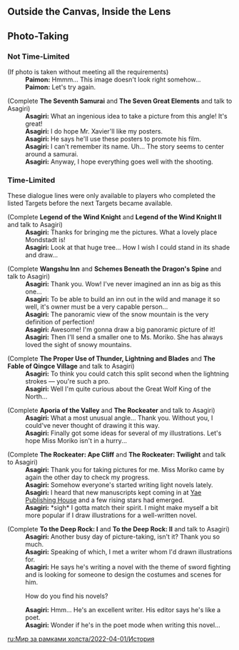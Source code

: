{{EventTabs
|rootpage = Outside the Canvas, Inside the Lens/2022-04-01
}}

==Outside the Canvas, Inside the Lens==
{{Transclude|Outside the Canvas, Inside the Lens (Quest)|Dialogue|main=1|top=1}}

==Photo-Taking==
===Not Time-Limited===
{{Dialogue start}}
;(If photo is taken without meeting all the requirements)
:'''Paimon:''' Hmmm... This image doesn't look right somehow...
:'''Paimon:''' Let's try again.

;(Complete '''The Seventh Samurai''' and '''The Seven Great Elements''' and talk to Asagiri){{Verify|After the day these final targets were unlocked, was dialogue always available? (As opposed to the dialogue in the Time-Limited section)}}
:'''Asagiri:''' What an ingenious idea to take a picture from this angle! It's great!
:'''Asagiri:''' I do hope Mr. Xavier'll like my posters.
:'''Asagiri:''' He says he'll use these posters to promote his film.
:'''Asagiri:''' I can't remember its name. Uh... The story seems to center around a samurai.
:'''Asagiri:''' Anyway, I hope everything goes well with the shooting.
{{Dialogue end}}

===Time-Limited===
These dialogue lines were only available to players who completed the listed Targets before the next Targets became available.<!--Dialogues for previous days can be missed as only dialogue for the latest day will appear.-->
{{Dialogue start}}
;(Complete '''Legend of the Wind Knight''' and '''Legend of the Wind Knight II''' and talk to Asagiri)
:'''Asagiri:''' Thanks for bringing me the pictures. What a lovely place Mondstadt is!
:'''Asagiri:''' Look at that huge tree... How I wish I could stand in its shade and draw...

;(Complete '''Wangshu Inn''' and '''Schemes Beneath the Dragon's Spine''' and talk to Asagiri)
:'''Asagiri:''' Thank you. Wow! I've never imagined an inn as big as this one...
:'''Asagiri:''' To be able to build an inn out in the wild and manage it so well, it's owner must be a very capable person...
:'''Asagiri:''' The panoramic view of the snow mountain is the very definition of perfection!
:'''Asagiri:''' Awesome! I'm gonna draw a big panoramic picture of it!
:'''Asagiri:''' Then I'll send a smaller one to Ms. Moriko. She has always loved the sight of snowy mountains.

;(Complete '''The Proper Use of Thunder, Lightning and Blades''' and '''The Fable of Qingce Village''' and talk to Asagiri)
:'''Asagiri:''' To think you could catch this split second when the lightning strokes &mdash; you're such a pro.
:'''Asagiri:''' Well I'm quite curious about the Great Wolf King of the North...

;(Complete '''Aporia of the Valley''' and '''The Rockeater''' and talk to Asagiri)
:'''Asagiri:''' What a most unusual angle... Thank you. Without you, I could've never thought of drawing it this way.
:'''Asagiri:''' Finally got some ideas for several of my illustrations. Let's hope Miss Moriko isn't in a hurry...

;(Complete '''The Rockeater: Ape Cliff''' and '''The Rockeater: Twilight''' and talk to Asagiri)
:'''Asagiri:''' Thank you for taking pictures for me. Miss Moriko came by again the other day to check my progress.
:'''Asagiri:''' Somehow everyone's started writing light novels lately.
:'''Asagiri:''' I heard that new manuscripts kept coming in at [[Yae Publishing House]] and a few rising stars had emerged.
:'''Asagiri:''' *sigh* I gotta match their spirit. I might make myself a bit more popular if I draw illustrations for a well-written novel.

;(Complete '''To the Deep Rock: I''' and '''To the Deep Rock: II''' and talk to Asagiri)
:'''Asagiri:''' Another busy day of picture-taking, isn't it? Thank you so much.
:'''Asagiri:''' Speaking of which, I met a writer whom I'd drawn illustrations for.
:'''Asagiri:''' He says he's writing a novel with the theme of sword fighting and is looking for someone to design the costumes and scenes for him.
:{{DIcon}} How do you find his novels?
:'''Asagiri:''' Hmm... He's an excellent writer. His editor says he's like a poet.
:'''Asagiri:''' Wonder if he's in the poet mode when writing this novel...
{{Dialogue end}}

[[ru:Мир за рамками холста/2022-04-01/История]]